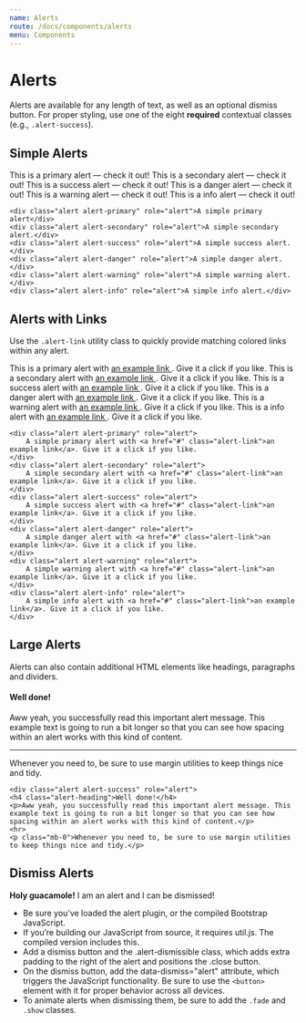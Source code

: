 ```yaml
---
name: Alerts
route: /docs/components/alerts
menu: Components
---
```



# Alerts

Alerts are available for any length of text, as well as an optional dismiss button. For proper styling, use one of the eight **required** contextual classes (e.g., `.alert-success`).

## Simple Alerts

<Playground>
	<Alert color="primary">This is a primary alert — check it out!</Alert>
	<Alert color="secondary">This is a secondary alert — check it out!</Alert>
	<Alert color="success">This is a success alert — check it out!</Alert>
	<Alert color="danger">This is a danger alert — check it out!</Alert>
	<Alert color="warning">This is a warning alert — check it out!</Alert>
	<Alert color="info">This is a info alert — check it out!</Alert>
</Playground>

    <div class="alert alert-primary" role="alert">A simple primary alert</div>
    <div class="alert alert-secondary" role="alert">A simple secondary alert.</div>
    <div class="alert alert-success" role="alert">A simple success alert.</div>
    <div class="alert alert-danger" role="alert">A simple danger alert.</div>
    <div class="alert alert-warning" role="alert">A simple warning alert.</div>
    <div class="alert alert-info" role="alert">A simple info alert.</div>


## Alerts with Links

Use the `.alert-link` utility class to quickly provide matching colored links within any alert.


<Playground>
	<Alert color="primary">
		This is a primary alert with
		<a href="#" className="alert-link">
			an example link
		</a>
		. Give it a click if you like.
	</Alert>
	<Alert color="secondary">
		This is a secondary alert with
		<a href="#" className="alert-link">
			an example link
		</a>
		. Give it a click if you like.
	</Alert>
	<Alert color="success">
		This is a success alert with
		<a href="#" className="alert-link">
			an example link
		</a>
		. Give it a click if you like.
	</Alert>
	<Alert color="danger">
		This is a danger alert with
		<a href="#" className="alert-link">
			an example link
		</a>
		. Give it a click if you like.
	</Alert>
	<Alert color="warning">
		This is a warning alert with
		<a href="#" className="alert-link">
			an example link
		</a>
		. Give it a click if you like.
	</Alert>
	<Alert color="info">
		This is a info alert with
		<a href="#" className="alert-link">
			an example link
		</a>
		. Give it a click if you like.
	</Alert>

</Playground>

    <div class="alert alert-primary" role="alert">
        A simple primary alert with <a href="#" class="alert-link">an example link</a>. Give it a click if you like.
    </div>
    <div class="alert alert-secondary" role="alert">
        A simple secondary alert with <a href="#" class="alert-link">an example link</a>. Give it a click if you like.
    </div>
    <div class="alert alert-success" role="alert">
        A simple success alert with <a href="#" class="alert-link">an example link</a>. Give it a click if you like.
    </div>
    <div class="alert alert-danger" role="alert">
        A simple danger alert with <a href="#" class="alert-link">an example link</a>. Give it a click if you like.
    </div>
    <div class="alert alert-warning" role="alert">
        A simple warning alert with <a href="#" class="alert-link">an example link</a>. Give it a click if you like.
    </div>
    <div class="alert alert-info" role="alert">
        A simple info alert with <a href="#" class="alert-link">an example link</a>. Give it a click if you like.
    </div>

## Large Alerts

Alerts can also contain additional HTML elements like headings, paragraphs and dividers.

<Playground>
	<Alert color="success">
		<h4 className="alert-heading">Well done!</h4>
		<p>
			Aww yeah, you successfully read this important alert message. This
			example text is going to run a bit longer so that you can see how
			spacing within an alert works with this kind of content.
		</p>
		<hr />
		<p className="mb-0">
			Whenever you need to, be sure to use margin utilities to keep things
			nice and tidy.
		</p>
	</Alert>
</Playground>

    <div class="alert alert-success" role="alert">
    <h4 class="alert-heading">Well done!</h4>
    <p>Aww yeah, you successfully read this important alert message. This example text is going to run a bit longer so that you can see how spacing within an alert works with this kind of content.</p>
    <hr>
    <p class="mb-0">Whenever you need to, be sure to use margin utilities to keep things nice and tidy.</p>

## Dismiss Alerts

<Playground>
	<UncontrolledAlert color="info"><strong>Holy guacamole!</strong> I am an alert and I can be dismissed!</UncontrolledAlert>
</Playground>

-   Be sure you’ve loaded the alert plugin, or the compiled Bootstrap JavaScript.
-   If you’re building our JavaScript from source, it requires util.js. The compiled version includes this.
-   Add a dismiss button and the .alert-dismissible class, which adds extra padding to the right of the alert and positions the .close button.
-   On the dismiss button, add the data-dismiss="alert" attribute, which triggers the JavaScript functionality. Be sure to use the `<button>` element with it for proper behavior across all devices.
-   To animate alerts when dismissing them, be sure to add the `.fade` and `.show` classes.
